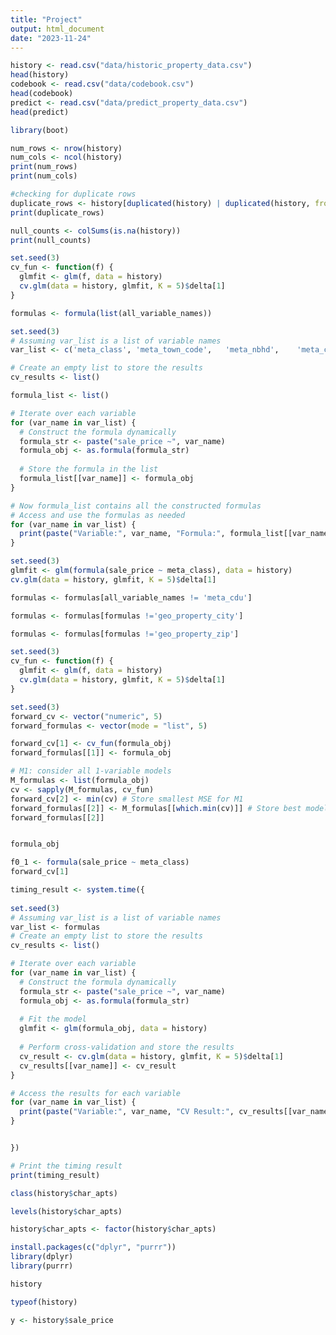 ---
title: "Project"
output: html_document
date: "2023-11-24"
---
```{r}
history <- read.csv("data/historic_property_data.csv")
head(history)
codebook <- read.csv("data/codebook.csv")
head(codebook)
predict <- read.csv("data/predict_property_data.csv")
head(predict)
```

```{r}
library(boot)
```

```{r}
num_rows <- nrow(history)
num_cols <- ncol(history)
print(num_rows)
print(num_cols)
```

```{r}
#checking for duplicate rows
duplicate_rows <- history[duplicated(history) | duplicated(history, fromLast = TRUE), ]
print(duplicate_rows)
```

```{r}
null_counts <- colSums(is.na(history))
print(null_counts)


```

```{r}
set.seed(3)
cv_fun <- function(f) {
  glmfit <- glm(f, data = history)
  cv.glm(data = history, glmfit, K = 5)$delta[1]
}

formulas <- formula(list(all_variable_names))


```
```{r}
set.seed(3)
# Assuming var_list is a list of variable names
var_list <- c('meta_class',	'meta_town_code',	'meta_nbhd',	'meta_certified_est_bldg',	'meta_certified_est_land')

# Create an empty list to store the results
cv_results <- list()

formula_list <- list()

# Iterate over each variable
for (var_name in var_list) {
  # Construct the formula dynamically
  formula_str <- paste("sale_price ~", var_name)
  formula_obj <- as.formula(formula_str)
  
  # Store the formula in the list
  formula_list[[var_name]] <- formula_obj
}

# Now formula_list contains all the constructed formulas
# Access and use the formulas as needed
for (var_name in var_list) {
  print(paste("Variable:", var_name, "Formula:", formula_list[[var_name]]))
}
```

```{r}
set.seed(3)
glmfit <- glm(formula(sale_price ~ meta_class), data = history)
cv.glm(data = history, glmfit, K = 5)$delta[1]
```
```{r}
formulas <- formulas[all_variable_names != 'meta_cdu']

formulas <- formulas[formulas !='geo_property_city']

formulas <- formulas[formulas !='geo_property_zip']

```



```{r}
set.seed(3)
cv_fun <- function(f) {
  glmfit <- glm(f, data = history)
  cv.glm(data = history, glmfit, K = 5)$delta[1]
}

```


```{r}
set.seed(3)
forward_cv <- vector("numeric", 5)
forward_formulas <- vector(mode = "list", 5)
```


```{r}
forward_cv[1] <- cv_fun(formula_obj)
forward_formulas[[1]] <- formula_obj

# M1: consider all 1-variable models
M_formulas <- list(formula_obj)
cv <- sapply(M_formulas, cv_fun)
forward_cv[2] <- min(cv) # Store smallest MSE for M1
forward_formulas[[2]] <- M_formulas[[which.min(cv)]] # Store best model for M1
forward_formulas[[2]]



```

```{r}
formula_obj
```



```{r}
f0_1 <- formula(sale_price ~ meta_class)
forward_cv[1]
```






























```{r}
timing_result <- system.time({
  
set.seed(3)
# Assuming var_list is a list of variable names
var_list <- formulas
# Create an empty list to store the results
cv_results <- list()

# Iterate over each variable
for (var_name in var_list) {
  # Construct the formula dynamically
  formula_str <- paste("sale_price ~", var_name)
  formula_obj <- as.formula(formula_str)
  
  # Fit the model
  glmfit <- glm(formula_obj, data = history)
  
  # Perform cross-validation and store the results
  cv_result <- cv.glm(data = history, glmfit, K = 5)$delta[1]
  cv_results[[var_name]] <- cv_result
}

# Access the results for each variable
for (var_name in var_list) {
  print(paste("Variable:", var_name, "CV Result:", cv_results[[var_name]]))
}


})

# Print the timing result
print(timing_result)

```
```{r}
class(history$char_apts)
```

```{r}
levels(history$char_apts)
```


```{r}
history$char_apts <- factor(history$char_apts)
```


```{r}
install.packages(c("dplyr", "purrr"))
library(dplyr)
library(purrr)
```


```{r}
history
```

```{r}
typeof(history)
```

```{r}
y <- history$sale_price
```

```{r}

```

